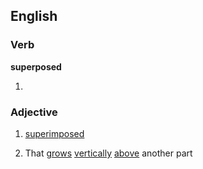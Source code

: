==English==

===Verb===
'''superposed'''

# {{past of|[[superpose]]}}

===Adjective===
{{en-adj|-}}

# [[superimposed]]
#{{botany}} That [[grow]]s [[vertically]] [[above]] another part